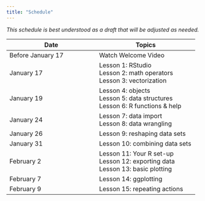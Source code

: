 ```yaml
---
title: "Schedule"
---
```


*This schedule is best understood as a draft that will be adjusted as needed.* 


| Date            |   Topics          |
|-----------------|-------------------|
| Before January 17 | Watch Welcome Video |
| January 17 | Lesson 1: RStudio\
                  Lesson 2: math operators\
                  Lesson 3: vectorization |
| January 19 | Lesson 4: objects\
                  Lesson 5: data structures\
                  Lesson 6: R functions & help |
| January 24 | Lesson 7: data import\
                Lesson 8: data wrangling |
| January 26   | Lesson 9: reshaping data sets |
| January 31  | Lesson 10: combining data sets |
| February 2  | Lesson 11: Your R set-up\
                Lesson 12: exporting data\
                Lesson 13: basic plotting |
| February 7 | Lesson 14: ggplotting   |
| February 9 | Lesson 15: repeating actions |


